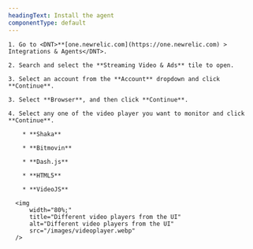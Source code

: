 ```yaml
---
headingText: Install the agent
componentType: default
---
```


    1. Go to <DNT>**[one.newrelic.com](https://one.newrelic.com) > Integrations & Agents</DNT>.
    
    2. Search and select the **Streaming Video & Ads** tile to open.

    3. Select an account from the **Account** dropdown and click **Continue**.

    3. Select **Browser**, and then click **Continue**.

    4. Select any one of the video player you want to monitor and click **Continue**.

        * **Shaka**

        * **Bitmovin**

        * **Dash.js**

        * **HTML5**

        * **VideoJS**

      <img
          width="80%;"
          title="Different video players from the UI"
          alt="Different video players from the UI"
          src="/images/videoplayer.webp"
      />
      